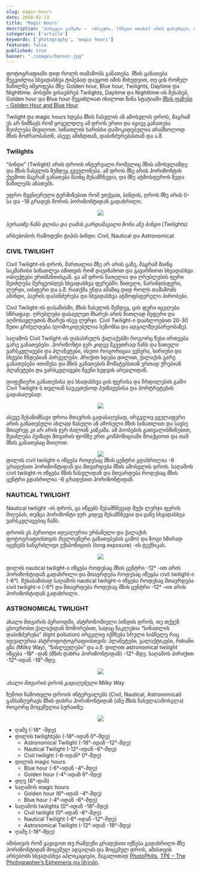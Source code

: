 ```yaml
---
slug: magic-hours
date: 2018-02-13
title: 'Magic Hours'
description: 'პირველი კამერა –  ობსკურა, (ბნელი ოთახი) არის დახურული, ბნელი ყუთი, რომელშიც სინათლე მხოლოდ ერთი პატარა ნახვრეტით შედის. გამოსახულება რომელიც ამ ნახვრეტით შედის, ჩნდება ნახვრეტიტს საპირისპირო კედელზე.'
categories: ['article']
keywords: ['photography', 'magic hours']
featured: false
published: true
banner: "./images/banner.jpg"
---
```


ფოტოგრაფიაში დიდ როლს თამაშობს განათება. მზის განათება შეგვიძლია სხვადასხვა  ტიპებად დავყოთ იმის მიხედვით, თუ ცის რომელ ნაწილზე იმყოფება მზე: Golden hour, Blue hour, Twilights, Daytime და Nighttime. პოსტში ვისაუბრებ Twilights, Daytime და Nighttime-ის შესახებ, Golden hour და Blue hour შეგიძლიათ იხილოთ წინა სტატიაში [მზის ფაზები – Golden Hour and Blue Hour](/sunlight-phases)

Twilight და magic hours ხდება მზის ჩასვლის ან ამოსვლის დროს,  მაგრამ ეს არ ნიშნავს რომ ყოველდღე ამ დროს ერთი და იგივე განათება შეიძლება მივიღოთ. სინათლის ხარისხი დამოკიდებულია არამხოლოდ მზის მოძრაობასთნ, ასევე ამინდთან, დაბინძურებასთან და ა.შ.

### Twilights

“ბინდი” (Twilight) არის დროის ინტერვალი რომელიც მზის ამოსვლამდე და მზის ჩასვლის შემდეგ გვევლინება. ამ დროს მზე არის ჰორიზონტის ქვემოთ მაგრამ განათება მაინც შესამჩნევია, და მზე ატმოსფეროს ზედა ნაწილებს ანათებს.

უფრო მეცნიერული ტერმინებით რომ ვთქვათ, ბინდის, დროს მზე არის 0-სა და -18 გრადუს შორის ჰორიზონტიდან გადახრილი.

<div align="middle">
  <img src="https://zolianipanda.files.wordpress.com/2018/02/photopills3.jpg" />
</div>

*სურათზე ჩანს დღისა და ღამის გარდამავალი ზონა ანუ ბინდი (Twilights)*

არსებობოს რამოდენი ტიპის ბინდი: Civil, Nautical და Astronomical.

### CIVIL TWILIGHT

Civil Twilight-ის დროს, მართალია მზე არ არის ცაზე, მაგრამ მაინც საკმარისი სინათლეა იმითვის რომ დავინახოთ და გავარჩიოთ სხვადასხვა ობიექტები ერთმანთისგან. ცა ამ დროს ნათელია და ღრუბლების ფერი შეიძლება მერყეობდეს სხვადასხვა ფერებში: წითელი, ნარინჯისფერი, ლურჯი, იისფერი და ა.შ. რათქმა უნდა ამაშიც დიდ როლს თამაშობს ამინდი, ჰაერის დაბინძურება და სხვადასხვა ატმოფსფერული პირობები.

Civil Twilight-ის დასაწისში, მზის ჩასვლის შემდეგ, ცის ფერი იცვლება სწრაფად. ღრუბლები დასავლეთ მხარეს არის წითლად შეფერი და აღმოსავლეთის მხარეს ისევ ლურჯი. Civil Twilight-ი დაახლოებით 20-30 წუთი გრძელდება (დომოკიდებულია სეზონსა და ადგილმდებარეობაზე).

საღამოს  Civil Twilight-ის დასასრულს ქალაქებში როგორც წესი ირთვება გარე განათებები. ჰორიზონტი ჯერ კიდევ მკვეთრად ჩანს და ნათელი ვარსკვლავები და პლანეტები, ისეთი როგორიცაა ვენერა, სირიუსი და სხვები ჩნდებიან პირველები. პრიქით ხდება დილით, ქალაქის გარე განათებები ითიშება და მზის განათების მომატებსთან ერთად ქრებიან პლანეტები და ვარსკვლავები ჩვენი ხედვის არეალიდან.

დიფუზიური განათებისა და სხადასხვა ცის ფერისა და ჩრდილების გამო  Civil Twilight-ს თვლიან საუკეთესოდ პეიზაჟებისა და პორტრეტების გადასაღებად.

<div align="middle">
  <img src="https://zolianipanda.files.wordpress.com/2018/02/photopills5.jpg" />
</div>

ასევე შესანიშნავი დროა მთავრის გადასაღებად, ირგვლივ ყველაფერი არის განათებული ახლად ჩასული ან ამოსული მზის სინათლით და სავსე მთავრეც კი არ არის ჯერ ძალიან კაშკაშა. ამ პიობების გათვალისწინებით, შეიძლება პეიზაჟი მთვარის ფონზე ერთ კომპოზიციაში მოაქციოთ და თან მზის განათებაც მიიღოთ.

<div align="middle">
  <img src="https://zolianipanda.files.wordpress.com/2018/02/photopills7.jpg" />
</div>
დილის civil twilight-ი იწყება როდესაც მზის ცენტრი გდახრილია -6 გრადუსით ჰორიზონტიდან და მთვარდება მზის ამოსვლის დროს. საღამოს civil twilight-ო იწყება მზის ჩასვლიდან და მთვარდება როდესაც მზის ცენტრი გდახრილია -6 გრადუსით ჰორიზონტიდან.

### NAUTICAL TWILIGHT

Nautical twilight -ის დროს, ცა იწყებს შესამჩნევად მუქი ლურჯი ფერის მიღებას, თუმცა ჰორიზონტი ჯერ კიდევ შესამჩნევია და ცაზე სხვადასხვა ვარსკვლავებიც ჩანს.

დროის ეს პერიოდი იდეალურია ურბანული და ქალაქის ფოტოგრაფიისთვის (ხელოვნური განათებების გამო) და ზოგი ხშირად იყენებს ხანგრძლივი ექსპოზიციის (long exposure) -ის ტექნიკას.

<div align="middle">
  <img src="https://zolianipanda.files.wordpress.com/2018/02/photopills8.jpg" />
</div>

დილის nautical twilight-ი იწყება როდესაც მზის ცენტრი -12° -ით არის ჰორიზონტიდან გადახრილი და მთავრდება როდესაც იწეყბა civil twilight-ი (-6°). შესაბამისად საღამოს nautical twilight-ი იწყება როდესაც მთავრდება civil twilight-ი (-6°) და მთავრდება როდესაც მზის ცენტრი -12° -ით არის ჰორიზონტიდან გადახრილი.

### ASTRONOMICAL TWILIGHT

ახალი მთვარის პერიოდში, ასტრონომიული ბინდის დროს, თუ თქვენ ცხოვრობთ ქალაქიდან მოშორებით, სადაც ნაკლებია “სინათლის დაბინძურება” (light pollution) ირგვლივ იქმნება სრული სიბნელე რაც იდეალურია ასტროფოტოგრაფიისთვის: პლანეტები, გალაქტიკები, რძიანი გზა (Milky Way), “ნისლეულები” და ა.შ.
დილით  astronomical twilight იწყება -18° -დან (მზის დახრა ჰორიზონტიდან) -12°-მდე. საღამოს პირიქით -12°-იდან -18°-მდე.

<div align="middle">
  <img src="https://zolianipanda.files.wordpress.com/2018/02/photopills10-1.jpg" />
</div>

*ახალი მთვარის დროს გადაღებული Milky Way*
 

ზემოთ ჩამოთვლი დროის ინტერვალებს (Civil, Nautical, Astronomical) განსაზღვრავს მზის დახრა ჰორიზონტიდან (ანუ მზის ჩასვლა/ამოსვლა) როგორც მოცემულია სურათზე:

<div align="middle">
  <img src="https://zolianipanda.files.wordpress.com/2018/02/photopills2.jpg" />
</div>

 

- ღამე (-18° -მდე)
- დილის  twilightები (-18°-იდან 0°-მდე)
  - Astronomical Twilight (-18°-იდან    -12°-მდე)
  - Nautical Twilight (-12°-იდან    -6°-მდე)
  - Civil twilight (-6-იდან°   0°-მდე)
- დილის magic hours
  - Blue hour (-6°-იდან -4°-მდე)
  - Golden hour (-4°-იდან 6°-მდე)
- დღე (6°-დან)
- საღამოს magic hours
  - Golden hour (6°-იდან -4°-მდე)
  - Blue hour (-4°-იდან -6°-მდე)
- საღამოს twilights (0°-იდან -18°-მდე)
  - Civil twilight (0°-იდან -6°-მდე)
  - Nautical Twilight (-6°-იდან -12°-მდე)
  - Astronomical Twilight (-12°-იდან -18°-მდე)
- ღამე (-18°-მდე)
 

იმისთვის რომ გავიგოთ თუ რამდენი გრადუსით იქნება გადახრილი მზე ჰორიზონტიდან მოცემულ ადგილას და მოცემულ დროს, ამისთვის არსებობს სხვადასხვა აპლიკაციები, მაგალითად [PhotoPhills](https://www.photopills.com/), [TPE – The Photographer’s Ephemeris და სხვები](https://photoephemeris.com/).